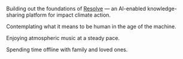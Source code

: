 Building out the foundations of [Resolve](https://resolve.global) — an AI-enabled knowledge-sharing platform for impact climate action.

Contemplating what it means to be human in the age of the machine.

Enjoying atmospheric music at a steady pace.

Spending time offline with family and loved ones.